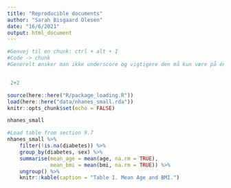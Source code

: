 ```yaml
---
title: "Reproducible documents"
author: "Sarah Bisgaard Olesen"
date: "16/6/2021"
output: html_document
---
```



```r

#Genvej til en chunk: ctrl + alt + I
#Code -> chunk
#Generelt ønsker man ikke underscore og vigtigere den må kun være på én linje

```

```r


```


```r
 2+2

```

```r

source(here::here("R/package_loading.R"))
load(here::here("data/nhanes_small.rda"))
knitr::opts_chunk$set(echo = FALSE)

```


```r
nhanes_small
```

```r
#Load table from section 9.7
nhanes_small %>%
    filter(!is.na(diabetes)) %>% 
    group_by(diabetes, sex) %>% 
    summarise(mean_age = mean(age, na.rm = TRUE),
              mean_bmi = mean(bmi, na.rm = TRUE)) %>% 
    ungroup() %>%                                                         # tilføj NA til datasættet igen
    knitr::kable(caption = "Table 1. Mean Age and BMI.")
```

